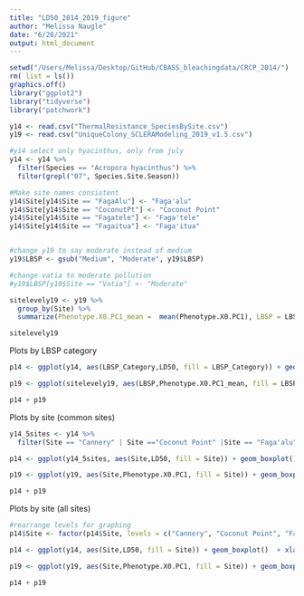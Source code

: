 ```yaml
---
title: "LD50_2014_2019_figure"
author: "Melissa Naugle"
date: "6/28/2021"
output: html_document
---
```



```r
setwd("/Users/Melissa/Desktop/GitHub/CBASS_bleachingdata/CRCP_2014/")
rm( list = ls())
graphics.off()
library("ggplot2")
library("tidyverse")
library("patchwork")
```


```r
y14 <- read.csv("ThermalResistance_SpeciesBySite.csv")
y19 <- read.csv("UniqueColony_SCLERAModeling_2019_v1.5.csv")

#y14 select only hyacinthus, only from july 
y14 <- y14 %>%
  filter(Species == "Acropora hyacinthus") %>%
  filter(grepl("07", Species.Site.Season))

#Make site names consistent
y14$Site[y14$Site == "FagaAlu"] <- "Faga'alu"
y14$Site[y14$Site == "CoconutPt"] <- "Coconut Point"
y14$Site[y14$Site == "Fagatele"] <- "Faga'tele"
y14$Site[y14$Site == "Fagaitua"] <- "Faga'itua"


#change y19 to say moderate instead of medium
y19$LBSP <- gsub("Medium", "Moderate", y19$LBSP)

#change vatia to moderate pollution
#y19$LBSP[y19$Site == "Vatia"] <- "Moderate"       

sitelevely19 <- y19 %>%
  group_by(Site) %>%
  summarize(Phenotype.X0.PC1_mean =  mean(Phenotype.X0.PC1), LBSP = LBSP)

sitelevely19
```


Plots by LBSP category
```r

p14 <- ggplot(y14, aes(LBSP_Category,LD50, fill = LBSP_Category)) + geom_boxplot() + scale_x_discrete(limits = c("Low", "Moderate", "High")) + xlab("") + ylab("LD50") + theme_minimal() + ylim(35,55) + scale_fill_manual(values = c("tomato2","aquamarine3", "goldenrod2" )) + geom_point() + theme(legend.position="none") + ggtitle("2014")

p19 <- ggplot(sitelevely19, aes(LBSP,Phenotype.X0.PC1_mean, fill = LBSP)) + geom_boxplot() + scale_x_discrete(limits = c("Low", "Moderate", "High")) + xlab("") + ylab("PC1") + theme_minimal() + geom_point()+ scale_fill_manual(values = c("tomato2","aquamarine3", "goldenrod2" )) + theme(legend.position="right")+ ggtitle("2019")

p14 + p19
```


Plots by site (common sites)
```r

y14_5sites <- y14 %>%
  filter(Site == "Cannery" | Site =="Coconut Point" |Site == "Faga'alu" | Site =="Vatia" |Site == "Faga'tele")

p14 <- ggplot(y14_5sites, aes(Site,LD50, fill = Site)) + geom_boxplot()  + xlab("") + ylab("LD50") + theme_minimal() + ylim(35,55) + geom_point() + scale_x_discrete(limits = c("Cannery", "Coconut Point", "Faga'alu", "Vatia", "Faga'tele"))+ theme(axis.text.x = element_text(angle = 45, hjust = 1))+ ggtitle("2014")+ scale_fill_manual(values = c("tomato2","tomato2", "goldenrod3", "aquamarine3","goldenrod3")) + theme(legend.position="none")

p19 <- ggplot(y19, aes(Site,Phenotype.X0.PC1, fill = Site)) + geom_boxplot() + xlab("") + ylab("PC1") + theme_minimal() + geom_point() + scale_x_discrete(limits = c("Cannery", "Coconut Point", "Faga'alu", "Vatia", "Faga'tele"))+ theme(axis.text.x = element_text(angle = 45, hjust = 1)) + ggtitle("2019")+ scale_fill_manual(values = c("tomato2","tomato2", "goldenrod3", "aquamarine3","goldenrod3" ))

p14 + p19
```




Plots by site (all sites)
```r
#rearrange levels for graphing
p14$Site <- factor(p14$Site, levels = c("Cannery", "Coconut Point", "Faga'alu", "Faga'itua", "Fagamalo_Village", "Vatia", "Fagamalo_MPA","Faga'tele","Aoa" , "Amouli"))

p14 <- ggplot(y14, aes(Site,LD50, fill = Site)) + geom_boxplot()  + xlab("") + ylab("LD50") + theme_minimal() + ylim(35,55) + geom_point() + scale_x_discrete(limits = c("Cannery", "Coconut Point", "Faga'alu", "Faga'itua", "Fagamalo_Village", "Vatia", "Fagamalo_MPA","Faga'tele","Aoa" , "Amouli"))+ theme(axis.text.x = element_text(angle = 45, hjust = 1)) + theme(legend.position="right") + ggtitle("2014") + scale_fill_manual(values = c("aquamarine3","aquamarine3", "red","red", "goldenrod3", "goldenrod3","aquamarine3","aquamarine3", "goldenrod3", "goldenrod3" ))

p19 <- ggplot(y19, aes(Site,Phenotype.X0.PC1, fill = Site)) + geom_boxplot() + xlab("") + ylab("PC1") + theme_minimal() + geom_point() + scale_x_discrete(limits = c("Cannery", "Coconut Point", "Faga'alu", "Vatia", "Faga'tele"))+ theme(axis.text.x = element_text(angle = 45, hjust = 1)) + theme(legend.position="none") + ggtitle("2019") + scale_fill_manual(values = c("tomato2","tomato2", "goldenrod3", "aquamarine3","goldenrod3" ))

p14 + p19
```



